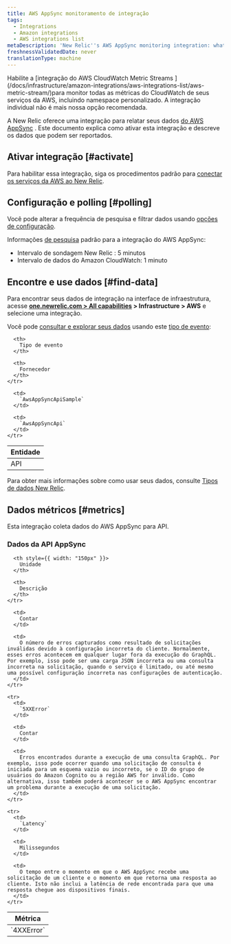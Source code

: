 ```yaml
---
title: AWS AppSync monitoramento de integração
tags:
  - Integrations
  - Amazon integrations
  - AWS integrations list
metaDescription: 'New Relic''s AWS AppSync monitoring integration: what data it reports, and how to enable it.'
freshnessValidatedDate: never
translationType: machine
---
```


<Callout variant="important">
  Habilite a [integração do AWS CloudWatch Metric Streams ](/docs/infrastructure/amazon-integrations/aws-integrations-list/aws-metric-stream/)para monitor todas as métricas do CloudWatch de seus serviços da AWS, incluindo namespace personalizado. A integração individual não é mais nossa opção recomendada.
</Callout>

A New Relic oferece uma integração para relatar seus dados [do AWS AppSync](https://aws.amazon.com/appsync/) . Este documento explica como ativar esta integração e descreve os dados que podem ser reportados.

## Ativar integração [#activate]

Para habilitar essa integração, siga os procedimentos padrão para [conectar os serviços da AWS ao New Relic](/docs/infrastructure/infrastructure-integrations/getting-started/connect-aws-integrations-infrastructure).

## Configuração e polling [#polling]

Você pode alterar a frequência de pesquisa e filtrar dados usando [opções de configuração](/docs/integrations/new-relic-integrations/getting-started/configure-polling-frequency-data-collection-cloud-integrations).

Informações [de pesquisa](/docs/infrastructure/amazon-integrations/aws-integrations-list/aws-polling-intervals-infrastructure-integrations) padrão para a integração do AWS AppSync:

* Intervalo de sondagem New Relic : 5 minutos
* Intervalo de dados do Amazon CloudWatch: 1 minuto

## Encontre e use dados [#find-data]

Para encontrar seus dados de integração na interface de infraestrutura, acesse <DNT>**[one.newrelic.com > All capabilities](https://one.newrelic.com/all-capabilities) > Infrastructure > AWS**</DNT> e selecione uma integração.

Você pode [consultar e explorar seus dados](/docs/using-new-relic/data/understand-data/query-new-relic-data) usando este [tipo de evento](/docs/data-apis/understand-data/new-relic-data-types/#event-data):

<table>
  <thead>
    <tr>
      <th>
        Entidade
      </th>

      <th>
        Tipo de evento
      </th>

      <th>
        Fornecedor
      </th>
    </tr>
  </thead>

  <tbody>
    <tr>
      <td>
        API
      </td>

      <td>
        `AwsAppSyncApiSample`
      </td>

      <td>
        `AwsAppSyncApi`
      </td>
    </tr>
  </tbody>
</table>

Para obter mais informações sobre como usar seus dados, consulte [Tipos de dados New Relic](/docs/telemetry-data-platform/understand-data/new-relic-data-types/).

## Dados métricos [#metrics]

Esta integração coleta dados do AWS AppSync para API.

### Dados da API AppSync

<table>
  <thead>
    <tr>
      <th style={{ width: "275px" }}>
        Métrica
      </th>

      <th style={{ width: "150px" }}>
        Unidade
      </th>

      <th>
        Descrição
      </th>
    </tr>
  </thead>

  <tbody>
    <tr>
      <td>
        `4XXError`
      </td>

      <td>
        Contar
      </td>

      <td>
        O número de erros capturados como resultado de solicitações inválidas devido à configuração incorreta do cliente. Normalmente, esses erros acontecem em qualquer lugar fora da execução do GraphQL. Por exemplo, isso pode ser uma carga JSON incorreta ou uma consulta incorreta na solicitação, quando o serviço é limitado, ou até mesmo uma possível configuração incorreta nas configurações de autenticação.
      </td>
    </tr>

    <tr>
      <td>
        `5XXError`
      </td>

      <td>
        Contar
      </td>

      <td>
        Erros encontrados durante a execução de uma consulta GraphQL. Por exemplo, isso pode ocorrer quando uma solicitação de consulta é iniciada para um esquema vazio ou incorreto, se o ID do grupo de usuários do Amazon Cognito ou a região AWS for inválido. Como alternativa, isso também poderá acontecer se o AWS AppSync encontrar um problema durante a execução de uma solicitação.
      </td>
    </tr>

    <tr>
      <td>
        `Latency`
      </td>

      <td>
        Milissegundos
      </td>

      <td>
        O tempo entre o momento em que o AWS AppSync recebe uma solicitação de um cliente e o momento em que retorna uma resposta ao cliente. Isto não inclui a latência de rede encontrada para que uma resposta chegue aos dispositivos finais.
      </td>
    </tr>
  </tbody>
</table>
